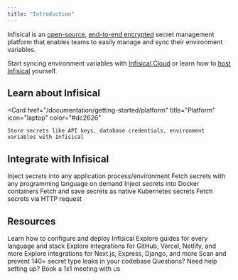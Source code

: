 ```yaml
---
title: "Introduction"
---
```


Infisical is an [open-source](https://opensource.com/resources/what-open-source), [end-to-end encrypted](https://en.wikipedia.org/wiki/End-to-end_encryption) secret management platform that enables teams to easily manage and sync their environment variables.

Start syncing environment variables with [Infisical Cloud](https://app.infisical.com) or learn how to [host Infisical](/self-hosting/overview) yourself.

## Learn about Infisical

<Card
    href="/documentation/getting-started/platform"
    title="Platform"
    icon="laptop"
    color="#dc2626"
>
    Store secrets like API keys, database credentials, environment variables with Infisical
</Card>

## Integrate with Infisical

<CardGroup cols={2}>
  <Card href="/documentation/getting-started/cli" title="Command Line Interface (CLI)" icon="square-terminal" color="#3775a9">
    Inject secrets into any application process/environment
  </Card>
  <Card
    title="SDKs"
    href="/documentation/getting-started/sdks"
    icon="boxes-stacked"
    color="#3c8639"
  >
    Fetch secrets with any programming language on demand
  </Card>
  <Card href="/documentation/getting-started/docker" title="Docker" icon="docker" color="#0078d3">
    Inject secrets into Docker containers
  </Card>
  <Card
    href="/documentation/getting-started/kubernetes"
    title="Kubernetes"
    icon="server"
    color="#3775a9"
  >
    Fetch and save secrets as native Kubernetes secrets
  </Card>
  <Card
    href="/documentation/getting-started/api"
    title="REST API"
    icon="cloud"
    color="#3775a9"
  >
    Fetch secrets via HTTP request
  </Card>
</CardGroup>

## Resources

<CardGroup cols={2}>
  <Card
    href="/self-hosting/overview"
    title="Self-hosting"
    icon="server"
    color="#0285c7"
  >
    Learn how to configure and deploy Infisical
  </Card>
  <Card
    href="/documentation/guides/introduction"
    title="Guide"
    icon="book-open"
    color="#dc2626"
  >
    Explore guides for every language and stack
  </Card>
  <Card
    href="/integrations/overview"
    title="Native Integrations"
    icon="clouds"
    color="#dc2626"
  >
    Explore integrations for GitHub, Vercel, Netlify, and more
  </Card>
  <Card
    href="/integrations/overview"
    title="Frameworks"
    icon="plug"
    color="#dc2626"
  >
    Explore integrations for Next.js, Express, Django, and more
  </Card>
  <Card
    href="/cli/scanning-overview"
    title="Secret scanning"
    icon="satellite-dish"
    color="#0285c7"
  >
    Scan and prevent 140+ secret type leaks in your codebase 
  </Card>
  <Card
    href="https://calendly.com/team-infisical/infisical-demo"
    title="Contact Us"
    icon="user-headset"
    color="#0285c7"
  >
    Questions? Need help setting up? Book a 1x1 meeting with us
  </Card>
</CardGroup>
